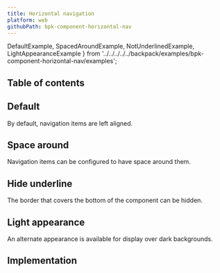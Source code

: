 ```yaml
---
title: Horizontal navigation
platform: web
githubPath: bpk-component-horizontal-nav
---
```



  DefaultExample,
  SpacedAroundExample,
  NotUnderlinedExample,
  LightAppearanceExample
} from '../../../../../backpack/examples/bpk-component-horizontal-nav/examples';

## Table of contents

## Default

By default, navigation items are left aligned.

<PresentationBlock>
  <DefaultExample />
</PresentationBlock>

## Space around

Navigation items can be configured to have space around them.

<PresentationBlock>
  <SpacedAroundExample />
</PresentationBlock>

## Hide underline

The border that covers the bottom of the component can be hidden.

<PresentationBlock>
  <NotUnderlinedExample />
</PresentationBlock>

## Light appearance

An alternate appearance is available for display over dark backgrounds.

<PresentationBlock darkBackground>
  <LightAppearanceExample />
</PresentationBlock>

## Implementation

<Readme />
